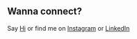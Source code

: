 ## Wanna connect?

Say [Hi](mailto:jordankoerner@gmail.com) or find me on [Instagram](https://instagram.com/jordank.co) or [LinkedIn](https://www.linkedin.com/in/jordankoerner)
